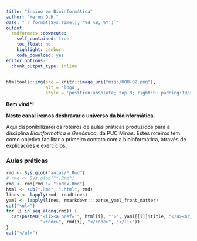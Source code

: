 ```yaml
---
title: "Ensino em Bioinformática"
author: "Heron O.H."
date: "`r format(Sys.time(), '%d %B, %Y')`"
output: 
  rmdformats::downcute:
    self_contained: true
    toc_float: no
    highlight: zenburn
    code_download: yes
editor_options: 
  chunk_output_type: inline
---
```


```r
htmltools::img(src = knitr::image_uri("misc/HOH-02.png"), 
               alt = 'logo', 
               style = 'position:absolute; top:0; right:0; padding:10px; width:100px; height:100px')
```


**Bem vind\*! **

**Neste canal iremos desbravar o universo da bioinformática.**

Aqui disponibilizarei os roteiros de aulas práticas produzidos para 
a disciplina _Bioinformática e Genômica_, da PUC Minas. Estes roteiros tem como objetivo facilitar o primeiro contato com a bioinformática, através de explicações e exercícios.


### Aulas práticas

```r

rmd <- Sys.glob("aulas/*.Rmd")
# rmd <- Sys.glob("*.Rmd")
rmd <- rmd[rmd != "index.Rmd"]
html <- sub(".Rmd", ".html", rmd)
lines <- lapply(rmd, readLines)
yaml <- lapply(lines, rmarkdown:::parse_yaml_front_matter)
cat("<ul>")
for (i in seq_along(rmd)) {
  cat(paste0("<li><a href='", html[i], "'>", yaml[[i]]$title, "</a><br/>",
             "<code>", rmd[i], "</code>", "</li>"))
}
cat("</ul>")
```


